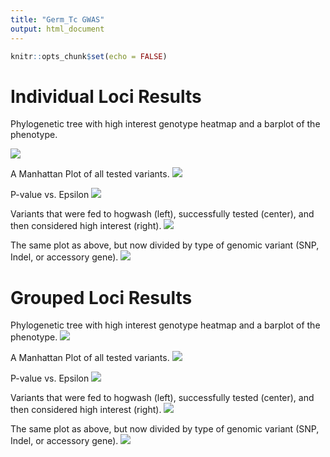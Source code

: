 ```yaml
---
title: "Germ_Tc GWAS"
output: html_document
---
```


```r
knitr::opts_chunk$set(echo = FALSE)
```

# Individual Loci Results

Phylogenetic tree with high interest genotype heatmap and a barplot of the phenotype. 

![](../figures/gwas_results/log_germ_tc_continuous_indiv_results_tree_w_ribo_sig_pval_hi_epsilon_hits_heatmap_and_pheno_barplot.png)

A Manhattan Plot of all tested variants. 
![](../figures/gwas_results/log_germ_tc_indiv_manhattan.png)

P-value vs. Epsilon 
![](../figures/gwas_results/log_germ_tc_indiv_pval_vs_convergence.png)

Variants that were fed to hogwash (left), successfully tested (center), and then considered high interest (right).
![](../figures/gwas_results/log_germ_tc_variant_funnel_through_hogwash_indiv.jpg)

The same plot as above, but now divided by type of genomic variant (SNP, Indel, or accessory gene).
![](../figures/gwas_results/log_germ_tc_variant_funnel_through_hogwash_indiv_by_type.jpg)

# Grouped Loci Results

Phylogenetic tree with high interest genotype heatmap and a barplot of the phenotype. 
![](../figures/gwas_results/log_germ_tc_continuous_group_results_tree_w_ribo_sig_pval_hi_epsilon_hits_heatmap_and_pheno_barplot.png)

A Manhattan Plot of all tested variants. 
![](../figures/gwas_results/log_germ_tc_group_manhattan.png)

P-value vs. Epsilon 
![](../figures/gwas_results/log_germ_tc_group_pval_vs_convergence.png)

Variants that were fed to hogwash (left), successfully tested (center), and then considered high interest (right).
![](../figures/gwas_results/log_germ_tc_variant_funnel_through_hogwash_group.jpg)

The same plot as above, but now divided by type of genomic variant (SNP, Indel, or accessory gene).
![](../figures/gwas_results/log_germ_tc_variant_funnel_through_hogwash_group_by_type.jpg)

